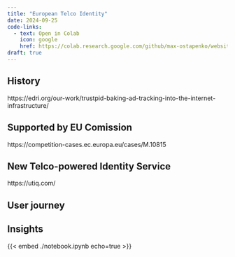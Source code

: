 ```yaml
---
title: "European Telco Identity"
date: 2024-09-25
code-links:
  - text: Open in Colab
    icon: google
    href: https://colab.research.google.com/github/max-ostapenko/website-source/blob/main/src/posts/european_telco_identity/notebook.ipynb
draft: true
---
```


## History

https://edri.org/our-work/trustpid-baking-ad-tracking-into-the-internet-infrastructure/


## Supported by EU Comission

https://competition-cases.ec.europa.eu/cases/M.10815

## New Telco-powered Identity Service

https://utiq.com/


## User journey

## Insights

{{< embed ./notebook.ipynb echo=true >}}

